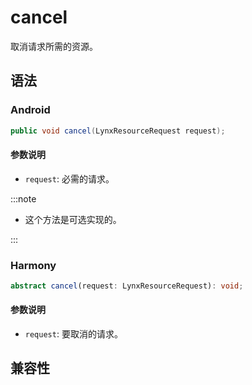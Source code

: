 # cancel

取消请求所需的资源。

## 语法

### Android

```java
public void cancel(LynxResourceRequest request);
```

#### 参数说明

- `request`: 必需的请求。

:::note

- 这个方法是可选实现的。

:::

### Harmony

```typescript
abstract cancel(request: LynxResourceRequest): void;
```

#### 参数说明

- `request`: 要取消的请求。

## 兼容性


<LegacyCompatTable metadata="lynx-native-api/lynx-generic-resource-fetcher/cancel" />